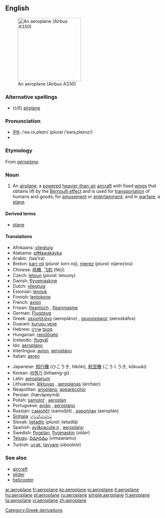 {{see|aéroplane}}
==English==
[[Image:Egyptair.a330-200.su-gce.arp.jpg|thumb|right|200px|An aeroplane (Airbus A330)]]
===Alternative spellings===
*(''US'') [[airplane]]

===Pronunciation===
* [[Wiktionary:Pronunciation_key|IPA]]: /ˈeə.rə.pleɪn/ (plural /ˈeərəˌpleɪnz/)
* {{audio|en-uk-aeroplane.ogg|Audio (UK)}}

===Etymology===
From {{F.}} ''[[aéroplane]]''.

===Noun===
{{en-noun}}

# {{UK}} An [[airplane]]; a [[powered]] [[heavier-than-air]] [[aircraft]] with fixed [[wing]]s that obtains lift by the [[Bernoulli effect]] and is used for [[transportation]] of humans and goods; for [[amusement]] or [[entertainment]]; and in [[warfare]]; a [[plane]].

====Derived terms====
* [[plane]]

====Translations====
{{top}}
*Afrikaans: [[vliegtuig]] {{n}}
*Alabama: [[piɬɬawakáyka]]
*Arabic: {{ARchar|[[طائرة]]}} (taa’ira) {{f}}
*Breton: [[karr-nij]] {{m}} (''plural:'' kirri-nij), [[nijerez]] {{f}} (''plural:'' nijerezioù)
*Chinese: [[飛機]], [[飞机]] (fēijī)
*Czech: [[letoun]] {{m}} (''plural:'' letouny)
*Danish: [[flyvemaskine]]
*Dutch: [[vliegtuig]] {{n}}
*Estonian: [[lennuk]]
*Finnish: [[lentokone]]
*French: [[avion]] {{m}}
*Frisian: [[fleantúch]] {{n}}, [[fleanmasine]]
*German: [[Flugzeug]] {{n}}
*Greek: [[αεροπλάνο]] (aeropláno) {{n}}, [[αεροσκάφος]] (aeroskáfos) {{n}}
*Guarani: [[kurusu veve]]
*Hebrew: [[מטוס|מָטוֹס]] {{m}} [[אוירון|אֲוִירוֹן]] {{m}}
*Hungarian: [[repülőgép]]
*Icelandic: [[flugvél]]
*Ido: [[aeroplano]]
*Interlingua: [[avion]], [[aeroplano]]
*Italian: [[aereo]] {{m}}
{{mid}}
*Japanese: [[飛行機]] (ひこうき, hikōki), [[航空機]] (こうくうき, kōkuuki)
*Korean: [[비행기]] (bihaeng-gi)
*Latin: [[aeroplanum]]
*Lithuanian: [[lėktuvas]] {{m}}, [[aeroplanas]] {{m}} (archaic)
*Neapolitan: [[arioplàno]], [[apparècchio]]
*Persian: {{FAchar|[[هواپيما|هَواپَيما]]}} (hævāpeymā)
*Polish: [[samolot]] {{m}}, [[aeroplan]] {{m}}
*Portuguese: [[avião]] {{m}}, [[aeroplano]] {{m}}
*Russian: [[самолёт]] (samoljót) {{m}}, [[аэроплан]] (aeroplán) {{m}}
*[[Sinhala]]: [[ගුවන්යානය]] {{n}}
*Slovak: [[lietadlo]] {{n}} (''plural:'' lietadlá)
*Spanish: [[avi&oacute;n]] {{m}}, [[aeroplano]] {{m}}
*Swedish: [[flygplan]], [[flygmaskin]] (''older'')
*[[Telugu]]: [[విమానము]] (vimaanamu)
*Turkish: [[uçak]], [[tayyare]] (''obsolete'')
{{bottom}}

===See also===
*[[aircraft]]
*[[glider]]
*[[helicopter]]

[[Category:Greek derivations]]

[[ar:aeroplane]]
[[fr:aeroplane]]
[[ko:aeroplane]]
[[io:aeroplane]]
[[it:aeroplane]]
[[hu:aeroplane]]
[[pl:aeroplane]]
[[ru:aeroplane]]
[[simple:aeroplane]]
[[fi:aeroplane]]
[[ta:aeroplane]]
[[vi:aeroplane]]
[[zh:aeroplane]]